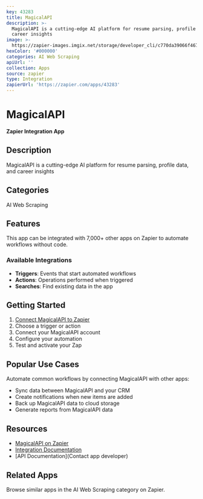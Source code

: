 ```yaml
---
key: 43283
title: MagicalAPI
description: >-
  MagicalAPI is a cutting-edge AI platform for resume parsing, profile data, and
  career insights
image: >-
  https://zapier-images.imgix.net/storage/developer_cli/c770da39066f4677daf87e771369e41c.png?auto=format%2Ccompress&ixlib=python-3.0.0&q=50
hexColor: '#000000'
categories: AI Web Scraping
apiUrl: ''
collection: Apps
source: zapier
type: Integration
zapierUrl: 'https://zapier.com/apps/43283'
---
```

# MagicalAPI

**Zapier Integration App**

## Description

MagicalAPI is a cutting-edge AI platform for resume parsing, profile data, and career insights

## Categories

AI Web Scraping

## Features

This app can be integrated with 7,000+ other apps on Zapier to automate workflows without code.

### Available Integrations

- **Triggers**: Events that start automated workflows
- **Actions**: Operations performed when triggered
- **Searches**: Find existing data in the app

## Getting Started

1. [Connect MagicalAPI to Zapier](https://zapier.com/apps/43283)
2. Choose a trigger or action
3. Connect your MagicalAPI account
4. Configure your automation
5. Test and activate your Zap

## Popular Use Cases

Automate common workflows by connecting MagicalAPI with other apps:

- Sync data between MagicalAPI and your CRM
- Create notifications when new items are added
- Back up MagicalAPI data to cloud storage
- Generate reports from MagicalAPI data

## Resources

- [MagicalAPI on Zapier](https://zapier.com/apps/43283)
- [Integration Documentation](https://zapier.com/apps/43283/integrations)
- [API Documentation](Contact app developer)

## Related Apps

Browse similar apps in the AI Web Scraping category on Zapier.
